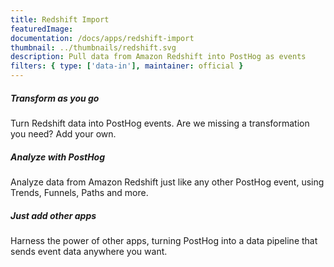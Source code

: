 ```yaml
---
title: Redshift Import
featuredImage:
documentation: /docs/apps/redshift-import
thumbnail: ../thumbnails/redshift.svg
description: Pull data from Amazon Redshift into PostHog as events
filters: { type: ['data-in'], maintainer: official }
---
```


<Section
    divider={false}
    title="Pull data from Amazon Redshift into PostHog as events, enabling detailed analysis of any metric."
    size="full"
    cols={3}
>
    <div>
        <h5>Transform as you go</h5>
        <p>Turn Redshift data into PostHog events. Are we missing a transformation you need? Add your own.</p>
    </div>
    <div>
        <h5>Analyze with PostHog</h5>
        <p>Analyze data from Amazon Redshift just like any other PostHog event, using Trends, Funnels, Paths and more.</p>
    </div>
        <div>
        <h5>Just add other apps</h5>
        <p>Harness the power of other apps, turning PostHog into a data pipeline that sends event data anywhere you want.</p>
    </div>
</Section>

<TutorialsSlider topic="redshift-import" />

<Documentation />
